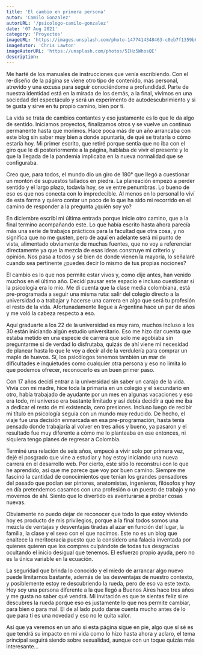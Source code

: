 ```yaml
---
title: 'El cambio en primera persona'
autor: 'Camilo Gonzalez'
autorURL: '/psicologo-camilo-gonzalez'
date: '07 Aug 2021'
category: 'Proyectos'
imageURL: 'https://images.unsplash.com/photo-1477414348463-c0eb7f1359b6?ixlib=rb-1.2.1&ixid=MnwxMjA3fDB8MHxwaG90by1wYWdlfHx8fGVufDB8fHx8&auto=format&fit=crop&w=750&q=80'
imageAutor: 'Chris Lawton'
imageAutorURL: 'https://unsplash.com/photos/5IHz5WhosQE'
description:
---
```


Me harté de los manuales de instrucciones que venía escribiendo. Con el re-diseño de la página se viene otro tipo de contenido, más personal, atrevido y una excusa para seguir conociéndome a profundidad. Parte de nuestra identidad está en la mirada de los demás, a la final, vivimos en una sociedad del espectáculo y será un experimento de autodescubrimiento y si te gusta y sirve en tu propio camino, bien por ti.

La vida se trata de cambios contantes y eso justamente es lo que le da algo de sentido. Iniciamos proyectos, finalizamos otros y se vuelve un continuo permanente hasta que morimos. Hace poca más de un año arrancaba con este blog sin saber muy bien a donde apuntaría, de qué se trataría o cómo estaría hoy. Mi primer escrito, que retiré porque sentía que no iba con el giro que le di posteriormente a la página, hablaba de vivir el presente y lo que la llegada de la pandemia implicaba en la nueva normalidad que se configuraba.

<ImageCaption
  src="https://images.unsplash.com/photo-1483213097419-365e22f0f258?ixid=MnwxMjA3fDB8MHxwaG90by1wYWdlfHx8fGVufDB8fHx8&ixlib=rb-1.2.1&auto=format&fit=crop&w=750&q=80"
  alt="varios_caminos"
  href="https://unsplash.com/photos/pKeF6Tt3c08"
  text="Foto de Brendan Church"
/>

Creo que, para todos, el mundo dio un giro de 180° que llegó a cuestionar un montón de supuestos tallados en piedra. La planeación empezó a perder sentido y el largo plazo, todavía hoy, se ve entre penumbras. Lo bueno de eso es que nos conecta con lo impredecible. Al menos en lo personal lo viví de esta forma y quiero contar un poco de lo que ha sido mi recorrido en el camino de responder a la pregunta ¿quién soy yo?

En diciembre escribí mi última entrada porque inicie otro camino, que a la final termino acompañando este. Lo que había escrito hasta ahora parecía más una serie de trabajos prácticos para la facultad que otra cosa, y no significa que no me gusten, pero de aquí en adelante será mi punto de vista, alimentado obviamente de muchas fuentes, que no voy a referenciar directamente ya que la mezcla de esas ideas construye mi criterio y opinión. Nos pasa a todos y sé bien de donde vienen la mayoría, lo señalaré cuando sea pertinente ¿puedes decir lo mismo de tus propias nociones?

El cambio es lo que nos permite estar vivos y, como dije antes, han venido muchos en el último año. Decidí pausar este espacio e incluso cuestionar si la psicología era lo mío. Me di cuenta que la clase media colombiana, está pre-programada a seguir una misma ruta: salir del colegio directo a la universidad o a trabajar y hacerse una carrera en algo que será tu profesión el resto de la vida. Afortunadamente llegue a Argentina hace un par de años y me voló la cabeza respecto a eso.

<ImageCaption
  src="/images/blogImage/buenos-aires.jpg"
  alt="Buenos_Aires"
  href="/psicologo-camilo-gonzalez"
  text="Bosques de Palermo - Foto de Camilo Gonzalez"
/>

Aquí graduarte a los 22 de la universidad es muy raro, muchos incluso a los 30 están iniciando algún estudio universitario. Eso me hizo dar cuenta que estaba metido en una especie de carrera que solo me agobiaba sin preguntarme si de verdad lo disfrutaba, quizás de ahí viene mi necesidad de planear hasta lo que le voy a decir al de la verdulería para comprar un maple de huevos. Sí, los psicólogos tenemos también un mar de dificultades e inquietudes como cualquier otra persona y eso no limita lo que podemos ofrecer, reconocerlo es un buen primer paso.

Con 17 años decidí entrar a la universidad sin saber un carajo de la vida. Vivía con mi madre, hice toda la primaria en un colegio y el secundario en otro, había trabajado de ayudante por un mes en algunas vacaciones y eso era todo, mi universo era bastante limitado y así debía decidir a qué me iba a dedicar el resto de mi existencia, cero presiones. Incluso luego de recibir mi título en psicología seguía con un mundo muy reducido. De hecho, el viaje fue una decisión enmarcada en esa pre-programación, hasta tenía pensado donde trabajaría al volver en tres años y bueno, ya pasaron y el resultado fue muy diferente a cómo me lo planteaba en ese entonces, ni siquiera tengo planes de regresar a Colombia.

Terminé una relación de seis años, empecé a vivir solo por primera vez, dejé el posgrado que vine a estudiar y hoy estoy iniciando una nueva carrera en el desarrollo web. Por cierto, este sitio lo reconstruí con lo que he aprendido, así que me parece que voy por buen camino. Siempre me fascinó la cantidad de conocimientos que tenían los grandes pensadores del pasado que podían ser pintores, anatomistas, ingenieros, filósofos y hoy en día pretendemos casamos con una profesión o un puesto de trabajo y no movemos de ahí. Siento que lo divertido es aventurarse a probar cosas nuevas.

<ImageCaption
  src="/images/blogImage/facultad-derecho.jpg"
  alt="Buenos_Aires"
  href="/psicologo-camilo-gonzalez"
  text="Facultad de derecho - Foto de Camilo Gonzalez"
/>

Obviamente no puedo dejar de reconocer que todo lo que estoy viviendo hoy es producto de mis privilegios, porque a la final todos somos una mezcla de ventajas y desventajas tiradas al azar en función del lugar, la familia, la clase y el sexo con el que nacimos. Este no es un blog que enaltece la meritocracia puesto que la considero una falacia inventada por quienes quieren que los compres culpándote de todas tus desgracias ocultando el inicio desigual que tenemos. El esfuerzo propio ayuda, pero no es la única variable en la ecuación.

La seguridad que brinda lo conocido y el miedo de arrancar algo nuevo puede limitarnos bastante, además de las desventajas de nuestro contexto, y posiblemente estoy re descubriendo la rueda, pero de eso va este texto. Hoy soy una persona diferente a la que llegó a Buenos Aires hace tres años y me gusta no saber qué vendrá. Mi invitación es que te sientas feliz si re descubres la rueda porque eso es justamente lo que nos permite cambiar, para bien o para mal. El de al lado pudo darse cuenta mucho antes de lo que para ti es una novedad y eso no le quita valor.

Así que ya veremos en un año si esta página sigue en pie, algo que sí sé es que tendrá su impacto en mi vida como lo hizo hasta ahora y aclaro, el tema principal seguirá siendo sobre sexualidad, aunque con un toque quizás más interesante…
